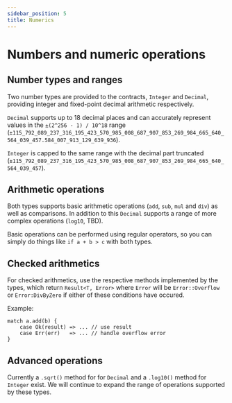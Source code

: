 ```yaml
---
sidebar_position: 5
title: Numerics
---
```


# Numbers and numeric operations

## Number types and ranges

Two number types are provided to the contracts, `Integer` and `Decimal`, providing integer and fixed-point decimal arithmetic respectively.

`Decimal` supports up to 18 decimal places and can accurately represent values in the `±(2^256 - 1) / 10^18` range (`±115_792_089_237_316_195_423_570_985_008_687_907_853_269_984_665_640_564_039_457.584_007_913_129_639_936`).

`Integer` is capped to the same range with the decimal part truncated (`±115_792_089_237_316_195_423_570_985_008_687_907_853_269_984_665_640_564_039_457`).

## Arithmetic operations

Both types supports basic arithmetic operations (`add`, `sub`, `mul` and `div`) as well as comparisons. In addition to this `Decimal` supports a range of more complex operations (`log10`, TBD).

Basic operations can be performed using regular operators, so you can simply do things like `if a + b > c` with both types.

## Checked arithmetics

For checked arithmetics, use the respective methods implemented by the types, which return `Result<T, Error>` where `Error` will be `Error::Overflow` or `Error:DivByZero` if either of these conditions have occured.

Example:
```
match a.add(b) {
    case Ok(result) => ... // use result
    case Err(err)   => ... // handle overflow error
}
```

## Advanced operations

Currently a `.sqrt()` method for for `Decimal` and a `.log10()` method for `Integer` exist. We will continue to expand the range of operations supported by these types.
